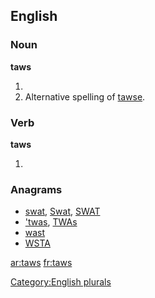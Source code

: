 ==English==

===Noun===
'''taws'''

# {{plural of |[[taw]]}}
# Alternative spelling of [[tawse]].

===Verb===
'''taws'''

# {{third-person singular of|taw}}

===Anagrams===
* [[swat#English|swat]], [[Swat#English|Swat]], [[SWAT#English|SWAT]]
* [['twas#English|'twas]], [[TWAs#English|TWAs]]
* [[wast#English|wast]]
* [[WSTA#English|WSTA]]

[[Category:English plurals]]

[[ar:taws]]
[[fr:taws]]